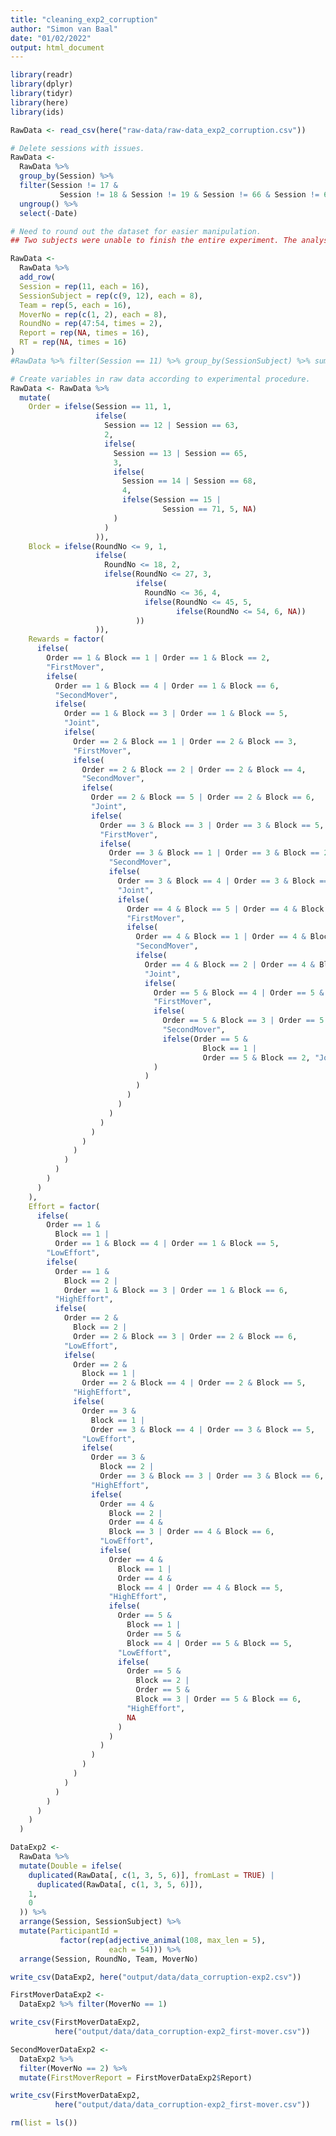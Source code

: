 ```yaml
---
title: "cleaning_exp2_corruption"
author: "Simon van Baal"
date: "01/02/2022"
output: html_document
---
```



```r
library(readr)
library(dplyr)
library(tidyr)
library(here)
library(ids)
```



```r
RawData <- read_csv(here("raw-data/raw-data_exp2_corruption.csv"))
```



```r
# Delete sessions with issues.
RawData <- 
  RawData %>% 
  group_by(Session) %>% 
  filter(Session != 17 &
           Session != 18 & Session != 19 & Session != 66 & Session != 67) %>%
  ungroup() %>%
  select(-Date)

# Need to round out the dataset for easier manipulation.
## Two subjects were unable to finish the entire experiment. The analysis is able to handle this.

RawData <- 
  RawData %>% 
  add_row(
  Session = rep(11, each = 16),
  SessionSubject = rep(c(9, 12), each = 8),
  Team = rep(5, each = 16),
  MoverNo = rep(c(1, 2), each = 8),
  RoundNo = rep(47:54, times = 2),
  Report = rep(NA, times = 16),
  RT = rep(NA, times = 16)
)
#RawData %>% filter(Session == 11) %>% group_by(SessionSubject) %>% summarise(n=n())
```

```r
# Create variables in raw data according to experimental procedure.
RawData <- RawData %>%
  mutate(
    Order = ifelse(Session == 11, 1,
                   ifelse(
                     Session == 12 | Session == 63,
                     2,
                     ifelse(
                       Session == 13 | Session == 65,
                       3,
                       ifelse(
                         Session == 14 | Session == 68,
                         4,
                         ifelse(Session == 15 |
                                  Session == 71, 5, NA)
                       )
                     )
                   )),
    Block = ifelse(RoundNo <= 9, 1,
                   ifelse(
                     RoundNo <= 18, 2,
                     ifelse(RoundNo <= 27, 3,
                            ifelse(
                              RoundNo <= 36, 4,
                              ifelse(RoundNo <= 45, 5,
                                     ifelse(RoundNo <= 54, 6, NA))
                            ))
                   )),
    Rewards = factor(
      ifelse(
        Order == 1 & Block == 1 | Order == 1 & Block == 2,
        "FirstMover",
        ifelse(
          Order == 1 & Block == 4 | Order == 1 & Block == 6,
          "SecondMover",
          ifelse(
            Order == 1 & Block == 3 | Order == 1 & Block == 5,
            "Joint",
            ifelse(
              Order == 2 & Block == 1 | Order == 2 & Block == 3,
              "FirstMover",
              ifelse(
                Order == 2 & Block == 2 | Order == 2 & Block == 4,
                "SecondMover",
                ifelse(
                  Order == 2 & Block == 5 | Order == 2 & Block == 6,
                  "Joint",
                  ifelse(
                    Order == 3 & Block == 3 | Order == 3 & Block == 5,
                    "FirstMover",
                    ifelse(
                      Order == 3 & Block == 1 | Order == 3 & Block == 2,
                      "SecondMover",
                      ifelse(
                        Order == 3 & Block == 4 | Order == 3 & Block == 6,
                        "Joint",
                        ifelse(
                          Order == 4 & Block == 5 | Order == 4 & Block == 6,
                          "FirstMover",
                          ifelse(
                            Order == 4 & Block == 1 | Order == 4 & Block == 3,
                            "SecondMover",
                            ifelse(
                              Order == 4 & Block == 2 | Order == 4 & Block == 4,
                              "Joint",
                              ifelse(
                                Order == 5 & Block == 4 | Order == 5 & Block == 6,
                                "FirstMover",
                                ifelse(
                                  Order == 5 & Block == 3 | Order == 5 & Block == 5,
                                  "SecondMover",
                                  ifelse(Order == 5 &
                                           Block == 1 |
                                           Order == 5 & Block == 2, "Joint", NA)
                                )
                              )
                            )
                          )
                        )
                      )
                    )
                  )
                )
              )
            )
          )
        )
      )
    ),
    Effort = factor(
      ifelse(
        Order == 1 &
          Block == 1 |
          Order == 1 & Block == 4 | Order == 1 & Block == 5,
        "LowEffort",
        ifelse(
          Order == 1 &
            Block == 2 |
            Order == 1 & Block == 3 | Order == 1 & Block == 6,
          "HighEffort",
          ifelse(
            Order == 2 &
              Block == 2 |
              Order == 2 & Block == 3 | Order == 2 & Block == 6,
            "LowEffort",
            ifelse(
              Order == 2 &
                Block == 1 |
                Order == 2 & Block == 4 | Order == 2 & Block == 5,
              "HighEffort",
              ifelse(
                Order == 3 &
                  Block == 1 |
                  Order == 3 & Block == 4 | Order == 3 & Block == 5,
                "LowEffort",
                ifelse(
                  Order == 3 &
                    Block == 2 |
                    Order == 3 & Block == 3 | Order == 3 & Block == 6,
                  "HighEffort",
                  ifelse(
                    Order == 4 &
                      Block == 2 |
                      Order == 4 &
                      Block == 3 | Order == 4 & Block == 6,
                    "LowEffort",
                    ifelse(
                      Order == 4 &
                        Block == 1 |
                        Order == 4 &
                        Block == 4 | Order == 4 & Block == 5,
                      "HighEffort",
                      ifelse(
                        Order == 5 &
                          Block == 1 |
                          Order == 5 &
                          Block == 4 | Order == 5 & Block == 5,
                        "LowEffort",
                        ifelse(
                          Order == 5 &
                            Block == 2 |
                            Order == 5 &
                            Block == 3 | Order == 5 & Block == 6,
                          "HighEffort",
                          NA
                        )
                      )
                    )
                  )
                )
              )
            )
          )
        )
      )
    )
  )

DataExp2 <-
  RawData %>% 
  mutate(Double = ifelse(
    duplicated(RawData[, c(1, 3, 5, 6)], fromLast = TRUE) |
      duplicated(RawData[, c(1, 3, 5, 6)]),
    1,
    0
  )) %>%
  arrange(Session, SessionSubject) %>%
  mutate(ParticipantId = 
           factor(rep(adjective_animal(108, max_len = 5), 
                      each = 54))) %>%
  arrange(Session, RoundNo, Team, MoverNo)

```

```r

write_csv(DataExp2, here("output/data/data_corruption-exp2.csv"))

FirstMoverDataExp2 <- 
  DataExp2 %>% filter(MoverNo == 1)

write_csv(FirstMoverDataExp2,
          here("output/data/data_corruption-exp2_first-mover.csv"))

SecondMoverDataExp2 <- 
  DataExp2 %>% 
  filter(MoverNo == 2) %>%
  mutate(FirstMoverReport = FirstMoverDataExp2$Report)

write_csv(FirstMoverDataExp2,
          here("output/data/data_corruption-exp2_first-mover.csv"))

```


```r

rm(list = ls())


```


